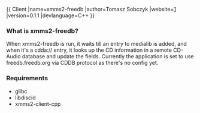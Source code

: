 {{
Client
|name=xmms2-freedb
|author=Tomasz Sobczyk
|website=[http://asth.net/(+xmms2freedb)]
|version=0.1.1
|devlanguage=C++
}}
=== What is xmms2-freedb? ===
When xmms2-freedb is run, it waits till an entry to medialib is added, and when it's a cdda:// entry, it looks up the CD information in a remote CD-Audio database and update the fields.
Currently the application is set to use freedb.freedb.org via CDDB protocol as there's no config yet.

=== Requirements ===
* glibc
* libdiscid
* xmms2-client-cpp